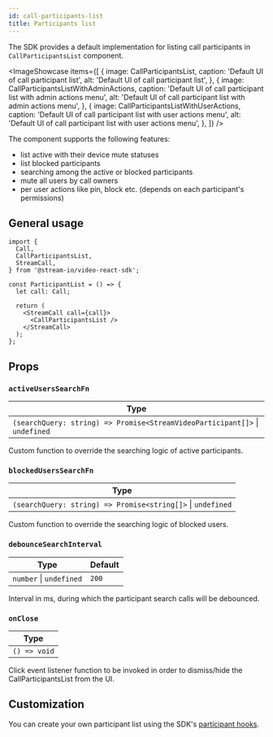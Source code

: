```yaml
---
id: call-participants-list
title: Participants list
---
```



The SDK provides a default implementation for listing call participants in `CallParticipantsList` component.

<ImageShowcase
  items={[
    {
      image: CallParticipantsList,
      caption: 'Default UI of call participant list',
      alt: 'Default UI of call participant list',
    },
    {
      image: CallParticipantsListWithAdminActions,
      caption: 'Default UI of call participant list with admin actions menu',
      alt: 'Default UI of call participant list with admin actions menu',
    },
    {
      image: CallParticipantsListWithUserActions,
      caption: 'Default UI of call participant list with user actions menu',
      alt: 'Default UI of call participant list with user actions menu',
    },
  ]}
/>

The component supports the following features:

- list active with their device mute statuses
- list blocked participants
- searching among the active or blocked participants
- mute all users by call owners
- per user actions like pin, block etc. (depends on each participant's permissions)

## General usage

```tsx
import {
  Call,
  CallParticipantsList,
  StreamCall,
} from '@stream-io/video-react-sdk';

const ParticipantList = () => {
  let call: Call;

  return (
    <StreamCall call={call}>
      <CallParticipantsList />
    </StreamCall>
  );
};
```

## Props

### `activeUsersSearchFn`

| Type                                                                        |
| --------------------------------------------------------------------------- |
| `(searchQuery: string) => Promise<StreamVideoParticipant[]>` \| `undefined` |

Custom function to override the searching logic of active participants.

### `blockedUsersSearchFn`

| Type                                                        |
| ----------------------------------------------------------- |
| `(searchQuery: string) => Promise<string[]>` \| `undefined` |

Custom function to override the searching logic of blocked users.

### `debounceSearchInterval`

| Type                    | Default |
| ----------------------- | ------- |
| `number` \| `undefined` | `200`   |

Interval in ms, during which the participant search calls will be debounced.

### `onClose`

| Type         |
| ------------ |
| `() => void` |

Click event listener function to be invoked in order to dismiss/hide the CallParticipantsList from the UI.

## Customization

You can create your own participant list using the SDK's [participant hooks](../../../guides/call-and-participant-state/#participant-state).
